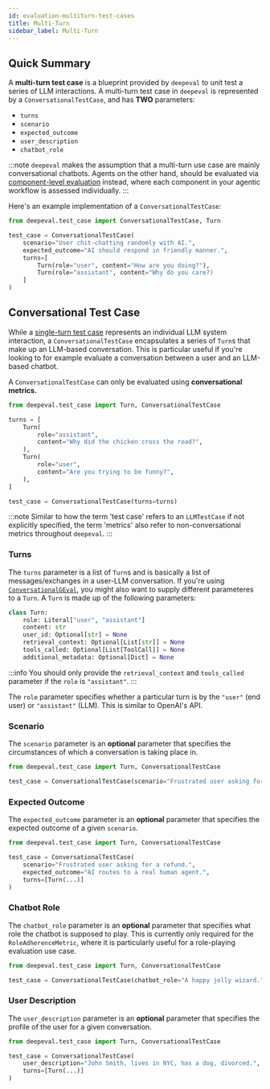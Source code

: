 ```yaml
---
id: evaluation-multiturn-test-cases
title: Multi-Turn
sidebar_label: Multi-Turn
---
```


## Quick Summary

A **multi-turn test case** is a blueprint provided by `deepeval` to unit test a series of LLM interactions. A multi-turn test case in `deepeval` is represented by a `ConversationalTestCase`, and has **TWO** parameters:

- `turns`
- `scenario`
- `expected_outcome`
- `user_description`
- `chatbot_role`

:::note
`deepeval` makes the assumption that a multi-turn use case are mainly conversational chatbots. Agents on the other hand, should be evaluated via [component-level evaluation](/docs/evaluation-component-level-llm-evals) instead, where each component in your agentic workflow is assessed individually.
:::

Here's an example implementation of a `ConversationalTestCase`:

```python
from deepeval.test_case import ConversationalTestCase, Turn

test_case = ConversationalTestCase(
    scenario="User chit-chatting randomly with AI.",
    expected_outcome="AI should respond in friendly manner.",
    turns=[
        Turn(role="user", content="How are you doing?"),
        Turn(role="assistant", content="Why do you care?)
    ]
)
```

## Conversational Test Case

While a [single-turn test case](/docs/evaluation-test-cases) represents an individual LLM system interaction, a `ConversationalTestCase` encapsulates a series of `Turn`s that make up an LLM-based conversation. This is particular useful if you're looking to for example evaluate a conversation between a user and an LLM-based chatbot.

A `ConversationalTestCase` can only be evaluated using **conversational metrics.**

```python title="main.py"
from deepeval.test_case import Turn, ConversationalTestCase

turns = [
    Turn(
        role="assistant",
        content="Why did the chicken cross the road?",
    ),
    Turn(
        role="user",
        content="Are you trying to be funny?",
    ),
]

test_case = ConversationalTestCase(turns=turns)
```

:::note
Similar to how the term 'test case' refers to an `LLMTestCase` if not explicitly specified, the term 'metrics' also refer to non-conversational metrics throughout `deepeval`.
:::

### Turns

The `turns` parameter is a list of `Turn`s and is basically a list of messages/exchanges in a user-LLM conversation. If you're using [`ConversationalGEval`](/docs/metrics-conversational-g-eval), you might also want to supply different parameteres to a `Turn`. A `Turn` is made up of the following parameters:

```python
class Turn:
    role: Literal["user", "assistant"]
    content: str
    user_id: Optional[str] = None
    retrieval_context: Optional[List[str]] = None
    tools_called: Optional[List[ToolCall]] = None
    additional_metadata: Optional[Dict] = None
```

:::info
You should only provide the `retrieval_context` and `tools_called` parameter if the `role` is `"assistant"`.
:::

The `role` parameter specifies whether a particular turn is by the `"user"` (end user) or `"assistant"` (LLM). This is similar to OpenAI's API.

### Scenario

The `scenario` parameter is an **optional** parameter that specifies the circumstances of which a conversation is taking place in.

```python
from deepeval.test_case import Turn, ConversationalTestCase

test_case = ConversationalTestCase(scenario="Frustrated user asking for a refund.", turns=[Turn(...)])
```

### Expected Outcome

The `expected_outcome` parameter is an **optional** parameter that specifies the expected outcome of a given `scenario`.

```python
from deepeval.test_case import Turn, ConversationalTestCase

test_case = ConversationalTestCase(
    scenario="Frustrated user asking for a refund.",
    expected_outcome="AI routes to a real human agent.",
    turns=[Turn(...)]
)
```

### Chatbot Role

The `chatbot_role` parameter is an **optional** parameter that specifies what role the chatbot is supposed to play. This is currently only required for the `RoleAdherenceMetric`, where it is particularly useful for a role-playing evaluation use case.

```python
from deepeval.test_case import Turn, ConversationalTestCase

test_case = ConversationalTestCase(chatbot_role="A happy jolly wizard.", turns=[Turn(...)])
```

### User Description

The `user_description` parameter is an **optional** parameter that specifies the profile of the user for a given conversation.

```python
from deepeval.test_case import Turn, ConversationalTestCase

test_case = ConversationalTestCase(
    user_description="John Smith, lives in NYC, has a dog, divorced.",
    turns=[Turn(...)]
)
```

